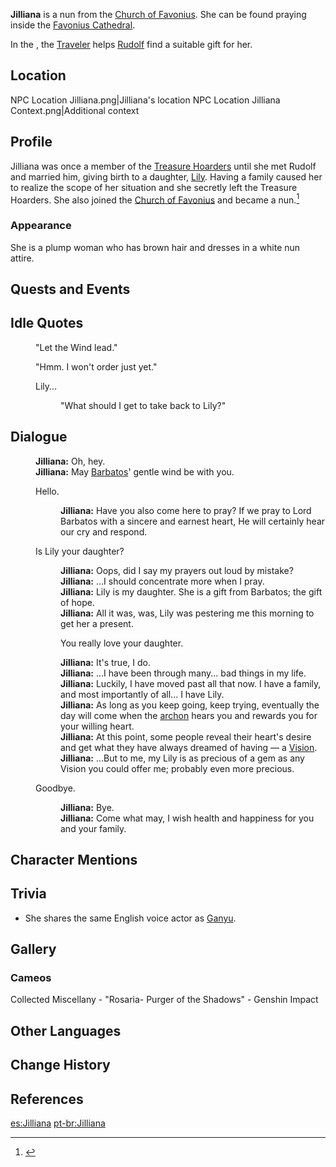 {{Character Infobox
|type             = Open-World NPC
|image            = NPC Jilliana.png
|region           = Mondstadt
|location         = Mondstadt
|affiliation      = Church of Favonius
|affiliation2     = Treasure Hoarders
|affiliationNote2 = formerly
|title            = Nun
|voiceEN          = [https://jenniferlosi.com/ Jennifer Losi]<ref name="Jennifer Losi">Twitter: [https://twitter.com/JenLosi/status/1326965079602958336 EN VA Self Announcement] ([https://archive.ph/U8wtZ Archived])</ref>
|voiceJP          = [http://amuleto.jp/talents/sawakiyuha.html Sawaki Yuuha ({{ja|沢樹 ゆうは}})]<ref name="Sawaki Yuuha">Amuleto: [http://amuleto.jp/talents/sawakiyuha.html JP VA's Profile]</ref>
}}
'''Jilliana''' is a nun from the [[Church of Favonius]]. She can be found praying inside the [[Favonius Cathedral]].

In the {{Quest|A Surprise Gift}}, the [[Traveler]] helps [[Rudolf]] find a suitable gift for her.

==Location==
<gallery>
NPC Location Jilliana.png|Jilliana's location
NPC Location Jilliana Context.png|Additional context
</gallery>

==Profile==
<!-- detailed story/lore information goes here -->
Jilliana was once a member of the [[Treasure Hoarders]] until she met Rudolf and married him, giving birth to a daughter, [[Lily]]. Having a family caused her to realize the scope of her situation and she secretly left the Treasure Hoarders. She also joined the [[Church of Favonius]] and became a nun.<ref>{{Ref/Quest|A Surprise Gift}}</ref>

===Appearance===
She is a plump woman who has brown hair and dresses in a white nun attire.

==Quests and Events==
{{Quests and Events}}

==Idle Quotes==
{{Dialogue Start}}
:{{A|VO Jilliana 01.ogg}} "Let the Wind lead."
:{{A|VO Jilliana 02.ogg}} "Hmm. I won't order just yet."
:{{A|VO Jilliana 03.ogg}} Lily...
::"What should I get to take back to Lily?"
{{Dialogue End}}

==Dialogue==
{{Dialogue Start}}
:'''Jilliana:''' Oh, hey.
:'''Jilliana:''' May [[Barbatos]]' gentle wind be with you.
:{{DIcon}} Hello.
::'''Jilliana:''' Have you also come here to pray? If we pray to Lord Barbatos with a sincere and earnest heart, He will certainly hear our cry and respond.
:{{DIcon}} Is Lily your daughter?
::'''Jilliana:''' Oops, did I say my prayers out loud by mistake?
::'''Jilliana:''' ...I should concentrate more when I pray.
::'''Jilliana:''' Lily is my daughter. She is a gift from Barbatos; the gift of hope.
::'''Jilliana:''' All it was, was, Lily was pestering me this morning to get her a present.
::{{DIcon}} You really love your daughter.
::'''Jilliana:''' It's true, I do.
::'''Jilliana:''' ...I have been through many... bad things in my life.
::'''Jilliana:''' Luckily, I have moved past all that now. I have a family, and most importantly of all... I have Lily.
::'''Jilliana:''' As long as you keep going, keep trying, eventually the day will come when the [[archon]] hears you and rewards you for your willing heart.
::'''Jilliana:''' At this point, some people reveal their heart's desire and get what they have always dreamed of having &mdash; a [[Vision]].
::'''Jilliana:''' ...But to me,  my Lily is as precious of a gem as any Vision you could offer me; probably even more precious.
:{{DIcon}} Goodbye.
::'''Jilliana:''' Bye.
::'''Jilliana:''' Come what may, I wish health and happiness for you and your family.
{{Dialogue End}}

==Character Mentions==
{{Character Mentions}}

==Trivia==
* She shares the same English voice actor as [[Ganyu]].

==Gallery==
===Cameos===
<gallery>
Collected Miscellany - "Rosaria- Purger of the Shadows" - Genshin Impact
</gallery>

==Other Languages==
{{Other Languages
|default_hidden = 1
|en      = Jilliana
|zhs     = 吉丽安娜
|zhs_rm  = Jílì'ānnà
|zht     = 吉麗安娜
|zht_rm  = Jílì'ānnà
|ja      = ジリアンナ
|ja_rm   = Jirianna
|ko      = 젤리안나
|es      = Jilliana
|fr      = Gillianna
|ru      = Джиллиана
|th      = Jilliana
|vi      = Jilliana
|de      = Jilliana
|id      = Jilliana
|pt      = Jilliana
|tr      = Jilliana
|it      = Jilliana
}}

==Change History==
{{Change History|1.0}}

==References==
{{Reflist}}

[[es:Jilliana]]
[[pt-br:Jilliana]]